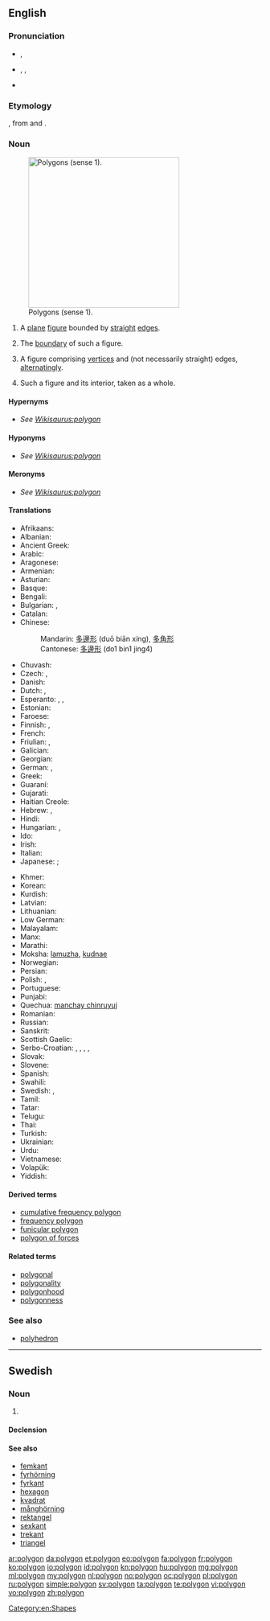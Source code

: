 {{also|Polygon}}
==English==

===Pronunciation===
* {{a|UK}} {{IPA|/ˈpɒlɪɡən/}}, {{X-SAMPA|/"pQlIg@n/}}
* {{a|US}} {{enPR|pälʹē-gän}}, {{IPA|/ˈpɑliɡɑn/}}, {{X-SAMPA|/"pAligAn/}}
* {{audio|en-us-polygon.ogg|Audio (US)}}

===Etymology===
{{etyl|grc}} {{term|sc=polytonic|πολύγωνον|tr=polygōnon}}, from {{term|sc=polytonic|πολύς|tr=polus||many}} and {{term|sc=polytonic|γωνία|tr=gōnia||angle}}.

===Noun===
{{wikipedia}}
{{en-noun}}
[[Image:Assorted polygons.svg|thumb|300px|right|Polygons (sense 1). ]]

# {{geometry}} A [[plane]] [[figure]] bounded by [[straight]] [[edge]]s.
# {{geometry}} The [[boundary]] of such a figure.
# {{geometry|more generally}} A figure comprising [[vertex|vertices]] and (not necessarily straight) edges, [[alternating]]ly.
# {{geometry}} Such a figure and its interior, taken as a whole.

====Hypernyms====
* ''See [[Wikisaurus:polygon]]''

====Hyponyms====
* ''See [[Wikisaurus:polygon]]''

====Meronyms====
* ''See [[Wikisaurus:polygon]]''

====Translations====
{{trans-top|plane figure bounded by straight edges}}
* Afrikaans: {{t-|af|poligoon}}
* Albanian: {{t-|sq|shumëkëndësh}}
* Ancient Greek: {{tø|grc|πολύγωνον|n|tr=polygonon|sc=Grek}}
* Arabic: {{t-|ar|مضلع|tr=mḍl`}}
* Aragonese: {{t-|an|poligono|m}}
* Armenian: {{t-|hy|բազմանկյուն|tr=bazmankyun}}
* Asturian: {{t-|ast|polígonu|m}}
* Basque: {{t-|eu|poligono}}
* Bengali: {{t-|bn|বহুভুজ}}
* Bulgarian: {{t-|bg|многоъгълник|m|tr=poligon}}, {{t-|bg|многоъгълник|m|alt=многоъгълник}}
* Catalan: {{t+|ca|polígon|m}}
* Chinese:
*: Mandarin: [[多邊形]] (duō biān xíng), [[多角形]]
*: Cantonese: [[多邊形]] (do1 bin1 jing4)
* Chuvash: {{tø|cv|нумай кĕтеслĕх|sc=Cyrl}}
* Czech: {{t-|cs|mnohoúhelník|m}}, {{t-|cs|polygon}}
* Danish: {{t+|da|polygon}}
* Dutch: {{t+|nl|veelhoek|m}}, {{t+|nl|polygoon|m}}
* Esperanto: {{t-|eo|plurangulo}}, {{t-|eo|plurlatero}}, {{t-|eo|poligono}}
* Estonian: {{t-|et|hulknurk}}
* Faroese: {{t-|fo|marghyrningur}}
* Finnish: {{t+|fi|monikulmio}}, {{t-|fi|polygoni}}
* French: {{t+|fr|polygone|m}}
* Friulian: {{tø|fur|poligon}}, {{tø|fur|poligonâl}}
* Galician: {{t+|gl|polígono}}
* Georgian: {{t-|ka|პენტაკონტაგონი|sc=Geor}}
* German: {{t+|de|Vieleck|n}}, {{t+|de|Polygon|n}}
* Greek: {{t+|el|πολύγωνο|n|tr=polýgono}}
* Guaraní: {{t-|gn|apyeta}}
* Gujarati: {{t-|gu|બહુભુજ|tr=bahubhuja}}
* Haitian Creole: {{tø|ht|poligòn}}
* Hebrew: {{t+|he|מצולע|m|tr=metsulá}}, {{t+|he|פוליגון|m|tr=poligón}}
* Hindi: {{t-|hi|बहुभुज|tr=bahubhuja}}
* Hungarian: {{t+|hu|poligon}}, {{t+|hu|sokszög}}
* Ido: {{t+|io|poligono}}
* Irish: {{t-|ga|polagán|m}}
* Italian: {{t+|it|poligono|m}}
* Japanese: {{t-|ja|多角形|tr=[[たかくけい]], takakukei/[[たかっけい]], takakkei}}; {{t-|ja|ポリゴン|tr=porigon}}
{{trans-mid}}
* Khmer: {{t+|km|ពហុកោណ}}
* Korean: {{t+|ko|다각형|sc=Hang}}
* Kurdish: {{t-|ku|pirgoşe|sc=ku-Arab}}
* Latvian: {{t-|lv|daudzstūris|m}}
* Lithuanian: {{t-|lt|daugiakampis|m}}
* Low German: {{t-|nds|veeleck}}
* Malayalam: {{t+|ml|ബഹുഭുജം|sc=Mlym}}
* Manx: {{t-|gv|yl-lhiatteean|m}}
* Marathi: {{t-|mr|बहुकोण|tr=bahukoṇa}}
* Moksha: [[lamuzha]], [[kudnae]]
* Norwegian: {{t+|no|polygon}}
* Persian: {{t-|fa|چندضلعی|sc=Grek}}
* Polish: {{t+|pl|wielokąt|m}}, {{t-|pl|wielobok}}
* Portuguese: {{t+|pt|polígono|m}}
* Punjabi: {{t-|pa|ਬਹੁਭੁਜ|tr=bahubhuja}}
* Quechua: [[manchay chinruyuj]]
* Romanian: {{t-|ro|poligon}}
* Russian: {{t+|ru|многоугольник|tr=mnogougol'nik}}
* Sanskrit: {{t-|sa|बहुकोणः|tr=bahukoṇa}}
* Scottish Gaelic: {{t-|gd|poileagan}}
* Serbo-Croatian: {{t-|sh|mnogokut|m}}, {{t-|sh|mnogougao|m}}, {{t-|sh|višekut|m}}, {{t-|sh|višeugao|m}}, {{t-|sh|poligon|m}}
* Slovak: {{t-|sk|mnohouholník}}
* Slovene: {{t-|sl|mnogokotnik}}
* Spanish: {{t+|es|polígono|m}}
* Swahili: {{t-|sw|pembenyingi}}
* Swedish: {{t+|sv|polygon|c}}, {{t|sv|månghörning|c}}
* Tamil: {{t-|ta|பல்கோணம்}}
* Tatar: {{t-|tt|nüeş}}
* Telugu: {{t-|te|బహుభుజి|tr=bahubhuji}}
* Thai: {{t-|th|รูปหลายเหลี่ยม}}
* Turkish: {{t+|tr|çokgen}}
* Ukrainian: {{t+|uk|багатокутник}}
* Urdu: {{t-|ur|کثیرالاضلاع}}
* Vietnamese: {{t+|vi|đa giác}}
* Volapük: {{t+|vo|mödalien}}
* Yiddish: {{t-|yi|פילעק}}
{{trans-bottom}}

====Derived terms====
* [[cumulative frequency polygon]]
* [[frequency polygon]]
* [[funicular polygon]]
* [[polygon of forces]]

====Related terms====
* [[polygonal]]
* [[polygonality]]
* [[polygonhood]]
* [[polygonness]]

===See also===
* [[polyhedron]]

[[Category:en:Shapes]]

----

==Swedish==

===Noun===
{{sv-noun|g=c}}

# {{l|en|polygon}}

====Declension====
{{sv-noun-reg-er}}

====See also====
* [[femkant]]
* [[fyrhörning]]
* [[fyrkant]]
* [[hexagon]]
* [[kvadrat]]
* [[månghörning]]
* [[rektangel]]
* [[sexkant]]
* [[trekant]]
* [[triangel]]

[[ar:polygon]]
[[da:polygon]]
[[et:polygon]]
[[eo:polygon]]
[[fa:polygon]]
[[fr:polygon]]
[[ko:polygon]]
[[io:polygon]]
[[id:polygon]]
[[kn:polygon]]
[[hu:polygon]]
[[mg:polygon]]
[[ml:polygon]]
[[my:polygon]]
[[nl:polygon]]
[[no:polygon]]
[[oc:polygon]]
[[pl:polygon]]
[[ru:polygon]]
[[simple:polygon]]
[[sv:polygon]]
[[ta:polygon]]
[[te:polygon]]
[[vi:polygon]]
[[vo:polygon]]
[[zh:polygon]]